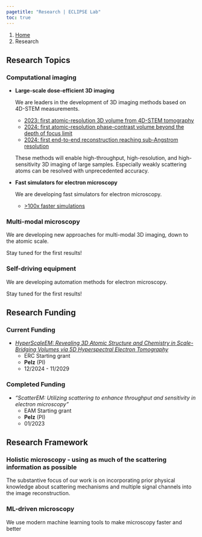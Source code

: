 ```yaml
---
pagetitle: "Research | ECLIPSE Lab"
toc: true
---
```


```{=html}
<nav aria-label="breadcrumb">
  <ol class="breadcrumb">
    <li class="breadcrumb-item"><a href="index.html">Home</a></li>
    <li class="breadcrumb-item active" aria-current="page">Research</li>
  </ol>
</nav>
```

## Research Topics

### Computational imaging

- **Large-scale dose-efficient 3D imaging**

  We are leaders in the development of 3D imaging methods based on 4D-STEM measurements. 

    - [2023: first atomic-resolution 3D volume from 4D-STEM tomography](https://www.nature.com/articles/s41467-023-43634-z) 
    - [2024: first atomic-resolution phase-contrast volume beyond the depth of focus limit](https://doi.org/10.1088/2515-7639/ad9ad2)
    - [2024: first end-to-end reconstruction reaching sub-Angstrom resolution](https://doi.org/10.1088/1402-4896/ad9a1a)

  These methods will enable high-throughput, high-resolution, and high-sensitivity 3D imaging of large samples. Especially weakly scattering atoms can be resolved with unprecedented accuracy.

- **Fast simulators for electron microscopy** 

  We are developing fast simulators for electron microscopy.

  - [\>100x faster simulations](https://academic.oup.com/mam/article/27/4/835/6888048)

### Multi-modal microscopy

We are developing new approaches for multi-modal 3D imaging, down to the atomic scale.

Stay tuned for the first results!

### Self-driving equipment

We are developing automation methods for electron microscopy.

Stay tuned for the first results!


## Research Funding

### Current Funding

- *[HyperScaleEM: Revealing 3D Atomic Structure and Chemistry in Scale-Bridging Volumes via 5D Hyperspectral Electron Tomography](https://www.pelzlab.science/hyperscale.html)*
    - ERC Starting grant
    - **Pelz** (PI)
    - 12/2024 - 11/2029

### Completed Funding

- *"ScatterEM: Utilizing scattering to enhance throughput and sensitivity in electron microscopy"*
    - EAM Starting grant
    - **Pelz** (PI)
    - 01/2023

## Research Framework

### Holistic microscopy - using as much of the scattering information as possible

The substantive focus of our work is on incorporating prior physical knowledge about scattering mechanisms and multiple signal channels into the image reconstruction.

### ML-driven microscopy

We use modern machine learning tools to make microscopy faster and better